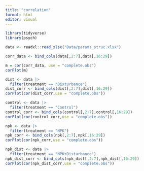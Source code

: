 ```yaml
---
title: "correlation"
format: html
editor: visual
---
```


```r
library(tidyverse)
library(psych)
```

```r
data <- readxl::read_xlsx("Data/params_struc.xlsx")
```

```r
corr_data <- bind_cols(data[,2:7],data[,16:29])
```

```r
m = cor(corr_data, use = "complete.obs")
corPlot(m)
```

```r
dist <- data |> 
  filter(treatment == "Disturbance")
dist_corr <- bind_cols(dist[,2:7],dist[,16:29])
corPlot(cor(dist_corr,use = "complete.obs"))
```

```r
control <- data |> 
  filter(treatment == "Control")
control_corr <- bind_cols(control[,2:7],control[,16:29])
corPlot(cor(control_corr,use = "complete.obs"))
```

```r
npk <- data |> 
  filter(treatment == "NPK")
npk_corr <- bind_cols(npk[,2:7],npk[,16:29])
corPlot(cor(npk_corr,use = "complete.obs"))
```

```r
npk_dist <- data |> 
  filter(treatment == "NPK+Disturbance")
npk_dist_corr <- bind_cols(npk_dist[,2:7],npk_dist[,16:29])
corPlot(cor(npk_dist_corr,use = "complete.obs"))
```

